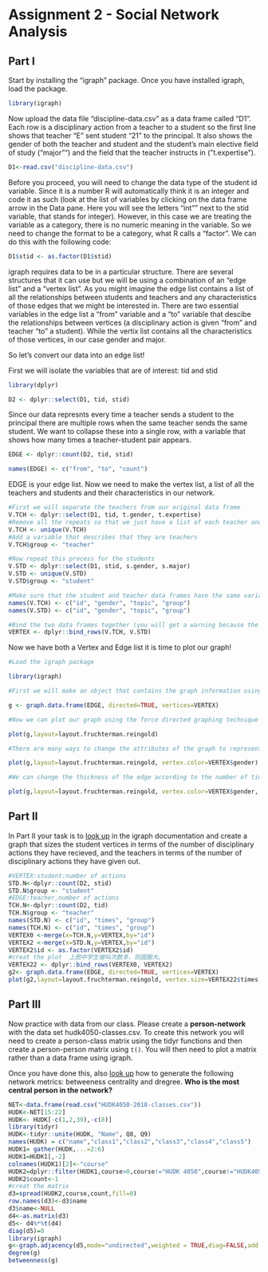 # Assignment 2 - Social Network Analysis

## Part I
Start by installing the "igraph" package. Once you have installed igraph, load the package.
```r
library(igraph)
```

Now upload the data file "discipline-data.csv" as a data frame called "D1". Each row is a disciplinary action from a teacher to a student so the first line shows that teacher "E" sent student "21" to the principal. It also shows the gender of both the teacher and student and the student's main elective field of study ("major"") and the field that the teacher instructs in ("t.expertise").
```r
D1<-read.csv("discipline-data.csv")
```

Before you proceed, you will need to change the data type of the student id variable. Since it is a number R will automatically think it is an integer and code it as such (look at the list of variables by clicking on the data frame arrow in the Data pane. Here you will see the letters "int"" next to the stid variable, that stands for integer). However, in this case we are treating the variable as a category, there is no numeric meaning in the variable. So we need to change the format to be a category, what R calls a "factor". We can do this with the following code:

```r
D1$stid <- as.factor(D1$stid)
```

igraph requires data to be in a particular structure. There are several structures that it can use but we will be using a combination of an "edge list" and a "vertex list". As you might imagine the edge list contains a list of all the relationships between students and teachers and any characteristics of those edges that we might be interested in. There are two essential variables in the edge list a "from" variable and a "to" variable that descibe the relationships between vertices (a disciplinary action is given "from" and teacher "to" a student). While the vertix list contains all the characteristics of those vertices, in our case gender and major.

So let's convert our data into an edge list!

First we will isolate the variables that are of interest: tid and stid

```r
library(dplyr)

D2 <- dplyr::select(D1, tid, stid)
```

Since our data represnts every time a teacher sends a student to the principal there are multiple rows when the same teacher sends the same student. We want to collapse these into a single row, with a variable that shows how many times a teacher-student pair appears.

```r

EDGE <- dplyr::count(D2, tid, stid)

names(EDGE) <- c("from", "to", "count")

```

EDGE is your edge list. Now we need to make the vertex list, a list of all the teachers and students and their characteristics in our network.

```r

#First we will separate the teachers from our original data frame
V.TCH <- dplyr::select(D1, tid, t.gender, t.expertise)
#Remove all the repeats so that we just have a list of each teacher and their characteristics
V.TCH <- unique(V.TCH)
#Add a variable that describes that they are teachers
V.TCH$group <- "teacher"

#Now repeat this process for the students
V.STD <- dplyr::select(D1, stid, s.gender, s.major)
V.STD <- unique(V.STD)
V.STD$group <- "student"

#Make sure that the student and teacher data frames have the same variables names
names(V.TCH) <- c("id", "gender", "topic", "group")
names(V.STD) <- c("id", "gender", "topic", "group")

#Bind the two data frames together (you will get a warning because the teacher data frame has 5 types of id (A,B,C,D,E) and the student has 25 (1-30), this isn't a problem)
VERTEX <- dplyr::bind_rows(V.TCH, V.STD)

```

Now we have both a Vertex and Edge list it is time to plot our graph!

```r
#Load the igraph package

library(igraph)

#First we will make an object that contains the graph information using our two dataframes EDGE and VERTEX. Notice that we have made "directed = TRUE" - our graph is directed since discipline is being given from a teacher to a student.

g <- graph.data.frame(EDGE, directed=TRUE, vertices=VERTEX)

#Now we can plot our graph using the force directed graphing technique - our old friend Fruchertman-Reingold!

plot(g,layout=layout.fruchterman.reingold)

#There are many ways to change the attributes of the graph to represent different characteristics of the newtork. For example, we can color the nodes according to gender.

plot(g,layout=layout.fruchterman.reingold, vertex.color=VERTEX$gender)

#We can change the thickness of the edge according to the number of times a particular teacher has sent a particular student to the principal.

plot(g,layout=layout.fruchterman.reingold, vertex.color=VERTEX$gender, edge.width=EDGE$count)
````

## Part II

In Part II your task is to [look up](http://igraph.org/r/) in the igraph documentation and create a graph that sizes the student vertices in terms of the number of disciplinary actions they have recieved, and the teachers in terms of the number of disciplinary actions they have given out.
```r
#VERTEX:student:number of actions
STD.N<-dplyr::count(D2, stid)
STD.N$group <- "student"
#EDGE:teacher,number of actions
TCH.N<-dplyr::count(D2, tid)
TCH.N$group <- "teacher"
names(STD.N) <- c("id", "times", "group")
names(TCH.N) <- c("id", "times", "group")
VERTEX0 <-merge(x=TCH.N,y=VERTEX,by="id")
VERTEX2 <-merge(x=STD.N,y=VERTEX,by="id")
VERTEX2$id <- as.factor(VERTEX2$id)
#creat the plot  上图中学生被叫次数多，则圆圈大。
VERTEX22 <- dplyr::bind_rows(VERTEX0, VERTEX2)
g2<- graph.data.frame(EDGE, directed=TRUE, vertices=VERTEX)
plot(g2,layout=layout.fruchterman.reingold, vertex.size=VERTEX22$times,vertex.color=VERTEX$gender, edge.width=EDGE$count)
```

## Part III

Now practice with data from our class. Please create a **person-network** with the data set hudk4050-classes.csv. To create this network you will need to create a person-class matrix using the tidyr functions and then create a person-person matrix using `t()`. You will then need to plot a matrix rather than a data frame using igraph.

Once you have done this, also [look up](http://igraph.org/r/) how to generate the following network metrics: betweeness centrality and dregree. **Who is the most central person in the network?**
```r
NET<-data.frame(read.csv("HUDK4050-2018-classes.csv"))
HUDK<-NET[15:22]
HUDK<- HUDK[-c(1,2,39),-c(8)]
library(tidyr)
HUDK<-tidyr::unite(HUDK, "Name", Q8, Q9)
names(HUDK) = c("name","class1","class2","class3","class4","class5")
HUDK1= gather(HUDK,...=2:6) 
HUDK1=HUDK1[,-2]
colnames(HUDK1)[2]<-"course"
HUDK2=dplyr::filter(HUDK1,course>0,course!="HUDK 4050",course!="HUDK4050")
HUDK2$count<-1
#creat the matrix
d3=spread(HUDK2,course,count,fill=0)
row.names(d3)<-d3$name
d3$name<-NULL
d4<-as.matrix(d3)
d5<- d4%*%t(d4)
diag(d5)=0
library(igraph)
g<-graph.adjacency(d5,mode="undirected",weighted = TRUE,diag=FALSE,add.colnames = NULL,add.rownames = NA)
degree(g)
betweenness(g)

```